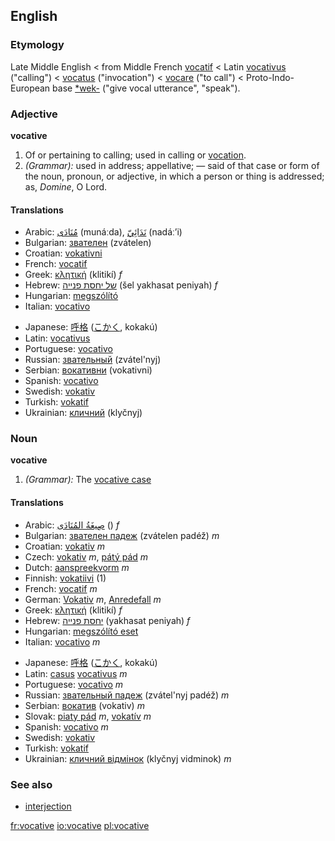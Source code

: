 ==English==

===Etymology===
Late Middle English < from Middle French [[vocatif]] < Latin [[vocativus]] ("calling") < [[vocatus]] ("invocation") < [[vocare]] ("to call") < Proto-Indo-European base [[*wek-]] ("give vocal utterance", "speak").

===Adjective===
'''vocative'''

#Of or pertaining to calling; used in calling or [[vocation]].
#''(Grammar):'' used in address; appellative; — said of that case or form of the noun, pronoun, or adjective, in which a person or thing is addressed; as, ''Domine'', O Lord.

====Translations====
{{top}}
*Arabic: [[منادى|مُنَادَى]] (munáːda), [[ندائي|نَدَائِيّ]] (nadáː’i)
*Bulgarian: [[звателен]] (zvátelen)
*Croatian: [[vokativni]]
*French: [[vocatif]]
*Greek: [[κλητική]] (klitikí) ''f''
*Hebrew: [[של יחסת פנייה]] (šel yakhasat peniyah) ''f''
*Hungarian: [[megszólító]]
*Italian: [[vocativo]]
{{mid}}
*Japanese: [[呼格]] ([[こかく]], kokakú)
*Latin: [[vocativus]]
*Portuguese: [[vocativo]]
*Russian: [[звательный]] (zvátel'nyj)
*Serbian: [[вокативни]] (vokativni)
*Spanish: [[vocativo]]
*Swedish: [[vokativ]]
*Turkish: [[vokatif]]
*Ukrainian: [[кличний]] (klyčnyj)
{{bottom}}

===Noun===
'''vocative'''

#''(Grammar):'' The [[vocative case]]

====Translations====
{{top}}
*Arabic: [[صيغة المنادى|صِيغَةُ المُنَادَى]] ({{IPA|ʂíːɣatu l-munáːda}}) ''f''
*Bulgarian: [[звателен падеж]] (zvátelen padéž) ''m''
*Croatian: [[vokativ]] ''m''
*Czech: [[vokativ]] ''m'', [[pátý pád]] ''m''
*Dutch: [[aanspreekvorm]] ''m''
*Finnish: [[vokatiivi]] (1)
*French: [[vocatif]] ''m''
*German: [[Vokativ]] ''m'', [[Anredefall]] ''m''
*Greek: [[κλητική]] (klitikí) ''f''
*Hebrew: [[יחסת פנייה]] (yakhasat peniyah) ''f''
*Hungarian: [[megszólító eset]]
*Italian: [[vocativo]] ''m''
{{mid}}
*Japanese: [[呼格]] ([[こかく]], kokakú)
*Latin: [[casus]] [[vocativus]] ''m''
*Portuguese: [[vocativo]] ''m''
*Russian: [[звательный пaдeж]] (zvátel'nyj padéž) ''m''
*Serbian: [[вокатив]] (vokativ) ''m''
*Slovak: [[piaty pád]] ''m'', [[vokatív]] ''m''
*Spanish: [[vocativo]] ''m''
*Swedish: [[vokativ]]
*Turkish: [[vokatif]]
*Ukrainian: [[кличний відмінок]] (klyčnyj vidminok) ''m''
{{bottom}}

===See also===
*[[interjection]]

[[fr:vocative]]
[[io:vocative]]
[[pl:vocative]]